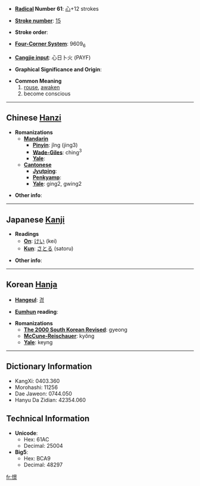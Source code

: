 * '''[[Wiktionary:Chinese radical index| Radical]] Number 61''': [[Wiktionary:Chinese radical index 心|心]]+12 strokes

* '''[[Wiktionary:Chinese total strokes index|Stroke number]]''': [[Wiktionary:Chinese total strokes index 15|15]]

* '''Stroke order''': 

* '''[[Wiktionary:Chinese four corner index|Four-Corner System]]''': 9609<sub>6</sub>

* '''[[Wiktionary:Chinese Cangjie index|Cangjie input]]''': 心日卜火 (PAYF)

* '''Graphical Significance and Origin''': 

* '''Common Meaning'''
*# [[rouse]], [[awaken]]
*# become conscious

----

== Chinese [[Hanzi]] ==

* '''Romanizations'''
** '''[[Mandarin]]'''
*** '''[[Pinyin]]''': jǐng (jing3)
*** '''[[Wade-Giles]]''': ching<sup>3</sup>
*** '''[[Yale]]''': 
** '''[[Cantonese]]'''
*** '''[[Jyutping]]''':
*** '''[[Penkyamp]]''': 
*** '''[[Yale]]''': ging2, gwing2

* '''Other info''': 

----

== Japanese [[Kanji]] ==

* '''Readings'''
** '''[[On]]''': [[けい]] (kei)
** '''[[Kun]]''': [[さとる]] (satoru)

* '''Other info''':  

----

== Korean [[Hanja]] ==

* '''[[Hangeul]]''': [[경]]

* '''[[Eumhun]] reading''': 

* '''Romanizations'''
** '''[[The 2000 South Korean Revised Romanization|The 2000 South Korean Revised]]''': gyeong
** '''[[McCune-Reischauer]]''': kyŏng
** '''[[Yale]]''': keyng

----

== Dictionary Information ==

* KangXi: 0403.360
* Morohashi: 11256
* Dae Jaweon: 0744.050
* Hanyu Da Zidian: 42354.060

== Technical Information ==

* '''Unicode''':
** Hex: 61AC
** Decimal: 25004
* '''Big5''':
** Hex: BCA9
** Decimal: 48297

[[fr:憬]]